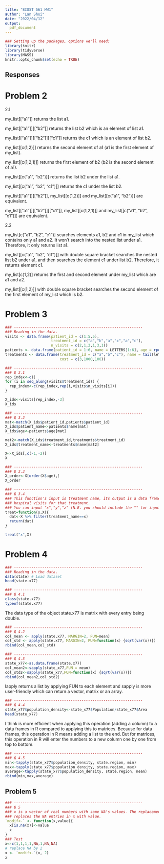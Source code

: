 ```yaml
---
title: "BIOST 561 HW1"
author: "Lan Shui"
date: "2022/04/12"
output:
  pdf_document
---
```


```r
### Setting up the packages, options we'll need:
library(knitr)
library(tidyverse)
library(MASS)
knitr::opts_chunk$set(echo = TRUE)
```

## Responses

# Problem 2
2.1

my_list[["a1"]] returns the list a1.

my_list[["a1"]][["b2"]] returns the list b2 which is an element of list a1.

my_list[["a1"]][["b2"]][["c1"]] returns the c1 which is an element of list b2.

my_list[[c(1,2)]] returns the second element of a1 (a1 is the first element of my_list).

my_list[[c(1,2,1)]] returns the first element of b2 (b2 is the second element of a1).

my_list[[c("a1", "b2")]] returns the list b2 under the list a1.

my_list[[c("a1", "b2", "c1")]] returns the c1 under the list b2.

my_list[["a1"]][["b2"]], my_list[[c(1,2)]] and my_list[[c("a1", "b2")]] are equivalent.

my_list[["a1"]][["b2"]][["c1"]], my_list[[c(1,2,1)]] and my_list[[c("a1", "b2", "c1")]] are equivalent.

2.2

my_list[c("a1", "b2", "c1")] searches elements a1, b2 and c1 in my_list which contains only a1 and a2. It won't search into the nested list under a1. Therefore, it only returns list a1.

my_list[[c("a1", "b2", "c1")]] with double square bracket searches the nested list b2 under a1, and then searches the element c1 under list b2. Therefore, it returns element c1.

my_list[c(1,2)] returns the first and second element under my_list which are a1 and a2.

my_list[[c(1,2)]] with double square bracket searches the second element of the first element of my_list which is b2.

# Problem 3
```r
### -----------------------------------------------------------
### Reading in the data. 
visits <- data.frame(patient_id = c(1:5,5),
                     treatment_id = c("a","b","a","c","a","c"),
                     n_visits = c(2,1,2,1,3,1))
patients <- data.frame(patient_id = 1:6, name = LETTERS[1:6], age = rpois(6,50))
treatments <- data.frame(treatment_id = c("a","b","c"), name = tail(letters,3),
                         cost = c(3,1000,100))
```

```r
### -----------------------------------------------------------
### Q 3.1
rep_index<-c()
for (i in seq_along(visits$treatment_id)) {
  rep_index<-c(rep_index,rep(i,visits$n_visits[i]))
}

X_ids<-visits[rep_index,-3]
X_ids
```

```r
### -----------------------------------------------------------
### Q 3.2
mat<-match(X_ids$patient_id,patients$patient_id)
X_ids$patient_name<-patients$name[mat]
X_ids$age<-patients$age[mat]

mat2<-match(X_ids$treatment_id,treatments$treatment_id)
X_ids$treatment_name<-treatments$name[mat2]

X<-X_ids[,c(-1,-2)]
X
```

```r
### -----------------------------------------------------------
### Q 3.3
X_order<-X[order(X$age),]
X_order
```

```r
### -----------------------------------------------------------
### Q 3.4
### This function's input is treatment name, its output is a data frame with all the
### hospital visits for that treatment. 
### You can input "x","y","z" (N.B. you should include the "" for input).
treat=function(x,X){
  dat<-X %>% filter(treatment_name==x)
  return(dat)
}

treat("x",X)
```

# Problem 4
```r
### -----------------------------------------------------------
### Reading in the data.
data(state) # Load dataset
head(state.x77)
```

```r
### -----------------------------------------------------------
### Q 4.1
class(state.x77)
typeof(state.x77)
```
The data type of the object state.x77 is matrix with every entry being double.

```r
### -----------------------------------------------------------
### Q 4.2
col_mean <- apply(state.x77, MARGIN=2, FUN=mean)
col_std <- apply(state.x77, MARGIN=2, FUN=function(x) {sqrt(var(x))})
rbind(col_mean,col_std)
```

```r
### -----------------------------------------------------------
### Q 4.3
state_x77<-as.data.frame(state.x77)
col_mean2<-sapply(state_x77,FUN = mean)
col_std2<-sapply(state_x77,FUN=function(x) {sqrt(var(x))})
rbind(col_mean2,col_std2)
```

lapply returns a list by applying FUN to each element and sapply is more user-friendly which can return a vector, matrix or an array.

```r
### -----------------------------------------------------------
### Q 4.4
state_x77$population_density<-state_x77$Population/state_x77$Area
head(state_x77)
```
I think is more efficient when applying this operation (adding a column) to a data frames in R compared to applying this to matrices. Because for data frames, this operation in R means adding a list to the end. But for matrices, this operation in R will enter the numbers to a new column one by one from top to bottom. 

```r
### -----------------------------------------------------------
### Q 4.5
min<-tapply(state_x77$population_density, state.region, min)
max<-tapply(state_x77$population_density, state.region, max)
average<-tapply(state_x77$population_density, state.region, mean)
rbind(min,max,average)
```

## Problem 5
```r
### -----------------------------------------------------------
### Q 5
### x is a vector of real numbers with some NA's values. The replacement function 
### replaces the NA entries in x with value.
`modif<-` <- function(x,value){
  x[is.na(x)]<-value
  x
}
### Test
x<-c(1,1,1,1,NA,1,NA,NA)
# replace NA by 2
x <- `modif<-`(x, 2)
x
```